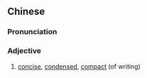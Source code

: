 {{also|凝练}}
==Chinese==
{{zh-forms|s=凝练}}

===Pronunciation===
{{zh-pron
|m=níngliàn
|c=jing4 lin6
|mn=qz,xm,zz:gêng-liān
|cat=a
}}

===Adjective===
{{zh-adj}}

# [[concise]], [[condensed]], [[compact]] (of writing)